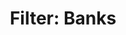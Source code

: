---
title: "Filter: Banks"
description: "This endpoint is used to verify a list of all approved CBN financial institutions which Banks"
api: "GET /rc/rest/common/institutions/bank"
authMethod: "none"
---